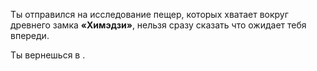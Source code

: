 
Ты отправился на исследование пещер, которых хватает вокруг древнего замка **«Химэдзи»**, нельзя сразу сказать что ожидает тебя впереди.

Ты вернешься в **<ExploreJobTimer />**.
